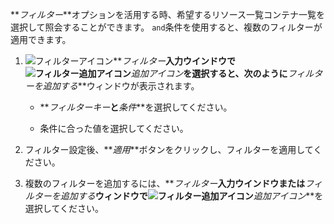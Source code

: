 **_フィルター_**オプションを活用する時、希望する<InDoc pages="resource-node-list,resource-pod-list,resource-application-list">リソース一覧</InDoc><InDoc pages="resource-container-list">コンテナ一覧</InDoc>を選択して照会することができます。 `and`条件を使用すると、複数のフィルターが適用できます。

1. ![フィルターアイコン](/img/ico-filter.svg)**_フィルター_**入力ウインドウで![フィルター追加アイコン](/img/ico-add.svg)**_追加アイコン_**を選択すると、次のように**_フィルターを追加する_**ウィンドウが表示されます。

   <ImgLang img='k8s-resource-container-list-add-filter.png' desc='フィルター追加' />

   - **_フィルターキー_**と**_条件_**を選択してください。

   - 条件に合った値を選択してください。

2. フィルター設定後、**_適用_**ボタンをクリックし、フィルターを適用してください。

3. 複数のフィルターを追加するには、**_フィルター_**入力ウインドウまたは**_フィルターを追加する_**ウィンドウで![フィルター追加アイコン](/img/ico-add.svg)**_追加アイコン_**を選択してください。
